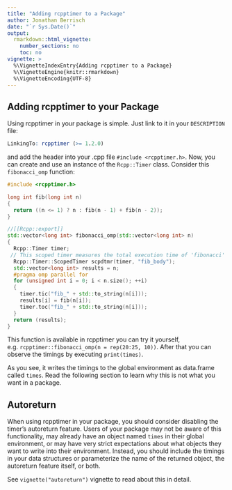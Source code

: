 ```yaml
---
title: "Adding rcpptimer to a Package"
author: Jonathan Berrisch
date: "`r Sys.Date()`"
output:
  rmarkdown::html_vignette:
    number_sections: no
    toc: no
vignette: >
  %\VignetteIndexEntry{Adding rcpptimer to a Package}
  %\VignetteEngine{knitr::rmarkdown}
  %\VignetteEncoding{UTF-8}
---
```


## Adding rcpptimer to your Package

Using rcpptimer in your package is simple. Just link to it in your `DESCRIPTION` file:

```r
LinkingTo: rcpptimer (>= 1.2.0)
```

and add the header into your .cpp file `#include <rcpptimer.h>`. Now, you can create and use an instance of the `Rcpp::Timer` class. Consider this `fibonacci_omp` function:

```c++
#include <rcpptimer.h>

long int fib(long int n)
{
  return ((n <= 1) ? n : fib(n - 1) + fib(n - 2));
}

//[[Rcpp::export]]
std::vector<long int> fibonacci_omp(std::vector<long int> n)
{
  Rcpp::Timer timer;
 // This scoped timer measures the total execution time of 'fibonacci'
  Rcpp::Timer::ScopedTimer scpdtmr(timer, "fib_body");
  std::vector<long int> results = n;
  #pragma omp parallel for
  for (unsigned int i = 0; i < n.size(); ++i)
  {
    timer.tic("fib_" + std::to_string(n[i]));
    results[i] = fib(n[i]);
    timer.toc("fib_" + std::to_string(n[i]));
  }
  return (results);
}
```
This function is available in rcpptimer you can try it yourself, e.g.  `rcpptimer::fibonacci_omp(n = rep(20:25, 10))`. After that you can observe the timings by executing `print(times)`.

As you see, it writes the timings to the global environment as data.frame called `times`. Read the following section to learn why this is not what you want in a package. 

## Autoreturn

When using rcpptimer in your package, you should consider disabling the timer's autoreturn feature. Users of your package may not be aware of this functionality, may already have an object named `times` in their global environment, or may have very strict expectations about what objects they want to write into their environment.
Instead, you should include the timings in your data structures or parameterize the name of the returned object, the autoreturn feature itself, or both.

See `vignette("autoreturn")` vignette to read about this in detail.